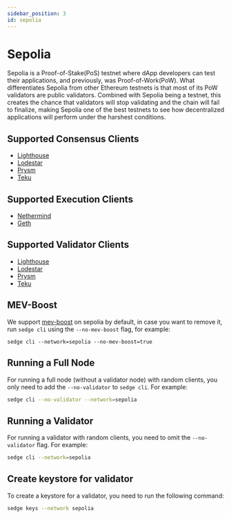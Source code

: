 ```yaml
---
sidebar_position: 3
id: sepolia
---
```


# Sepolia

Sepolia is a Proof-of-Stake(PoS) testnet where dApp developers can test their applications, and previously, was
Proof-of-Work(PoW). What differentiates Sepolia from other Ethereum testnets is that most of its PoW validators
are public validators. Combined with Sepolia being a testnet, this creates the chance that validators will stop
validating and the chain will fail to finalize, making Sepolia one of the best testnets to see how decentralized
applications will perform under the harshest conditions.

## Supported Consensus Clients
- [Lighthouse](https://lighthouse-book.sigmaprime.io/)
- [Lodestar](https://chainsafe.github.io/lodestar/)
- [Prysm](https://docs.prylabs.network/docs/getting-started/)
- [Teku](https://docs.teku.consensys.net/en/latest/)

## Supported Execution Clients
- [Nethermind](https://docs.nethermind.io/)
- [Geth](https://geth.ethereum.org/docs/)

## Supported Validator Clients
- [Lighthouse](https://lighthouse-book.sigmaprime.io/)
- [Lodestar](https://chainsafe.github.io/lodestar/)
- [Prysm](https://docs.prylabs.network/docs/getting-started/)
- [Teku](https://docs.teku.consensys.net/en/latest/)

## MEV-Boost

We support [mev-boost](https://github.com/flashbots/mev-boost) on sepolia by default, in case you want to remove it,
run `sedge cli` using the `--no-mev-boost` flag, for example:

```
sedge cli --network=sepolia --no-mev-boost=true
```

## Running a Full Node

For running a full node (without a validator node) with random clients, you only need to add the `--no-validator` to `sedge cli`. For example:

```bash
sedge cli --no-validator --network=sepolia
```

## Running a Validator

For running a validator with random clients, you need to omit the `--no-validator` flag. For example:

```bash
sedge cli --network=sepolia
```

## Create keystore for validator

To create a keystore for a validator, you need to run the following command:

```bash
sedge keys --network sepolia
```

